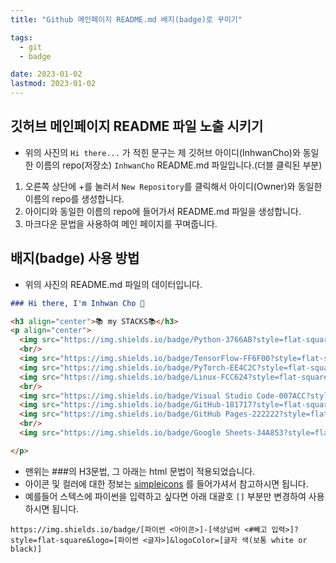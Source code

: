 ```yaml
---
title: "Github 메인페이지 README.md 배지(badge)로 꾸미기"

tags:
  - git
  - badge

date: 2023-01-02
lastmod: 2023-01-02
---
```


## 깃허브 메인페이지 README 파일 노출 시키기

<MdxImage
  width="800"
  alt="제 깃허브 페이지 메인"
  src="https://user-images.githubusercontent.com/111936229/210235355-cbc01d11-6cfc-4582-b5e0-66562e920e6d.png"
/>

- 위의 사진의 `Hi there...` 가 적힌 문구는 제 깃허브 아이디(InhwanCho)와 동일한 이름의 repo(저장소) `InhwanCho`
  README.md 파일입니다.(더블 클릭된 부분)

1. 오른쪽 상단에 +를 눌러서 `New Repository`를 클릭해서 아이디(Owner)와 동일한 이름의 repo를 생성합니다.
2. 아이디와 동일한 이름의 repo에 들어가서 README.md 파일을 생성합니다.
3. 마크다운 문법을 사용하여 메인 페이지를 꾸며줍니다.

## 배지(badge) 사용 방법

- 위의 사진의 README.md 파일의 데이터입니다.

```markdown
### Hi there, I'm Inhwan Cho 👋

<h3 align="center">📚 my STACKS📚</h3>
<p align="center">
  <img src="https://img.shields.io/badge/Python-3766AB?style=flat-square&logo=Python&logoColor=white"/></a>&nbsp
  <br/>
  <img src="https://img.shields.io/badge/TensorFlow-FF6F00?style=flat-square&logo=TensorFlow&logoColor=white"/></a>&nbsp
  <img src="https://img.shields.io/badge/PyTorch-EE4C2C?style=flat-square&logo=PyTorch&logoColor=white"/></a>&nbsp
  <img src="https://img.shields.io/badge/Linux-FCC624?style=flat-square&logo=Linux&logoColor=white"/></a>&nbsp
  <br/>
  <img src="https://img.shields.io/badge/Visual Studio Code-007ACC?style=flat-square&logo=Visual Studio Code&logoColor=white"/></a>&nbsp  
  <img src="https://img.shields.io/badge/GitHub-181717?style=flat-square&logo=GitHub&logoColor=white"/></a>&nbsp    
  <img src="https://img.shields.io/badge/GitHub Pages-222222?style=flat-square&logo=GitHub Pages&logoColor=white"/></a>&nbsp    
  <br/>
  <img src="https://img.shields.io/badge/Google Sheets-34A853?style=flat-square&logo=Google Sheets&logoColor=white"/></a>&nbsp

</p>
```

- 맨위는 ###의 H3문법, 그 아래는 html 문법이 적용되었습니다.
- 아이콘 및 컬러에 대한 정보는 [simpleicons](https://simpleicons.org/) 를 들어가셔서 참고하시면 됩니다.
- 예를들어 스텍스에 파이썬을 입력하고 싶다면 아래 대괄호 `[]` 부분만 변경하여 사용하시면 됩니다.

```text
https://img.shields.io/badge/[파이썬 <아이콘>]-[색상넘버 <#빼고 입력>]?style=flat-square&logo=[파이썬 <글자>]&logoColor=[글자 색(보통 white or black)]
```
